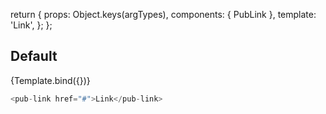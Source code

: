 
<Meta title="Components/pub-link" component={PubLink} />

  return {
    props: Object.keys(argTypes),
    components: { PubLink },
    template: '<pub-link v-bind="$props">Link</pub-link>',
  };
};

## Default

<Canvas>
  <Story name="Default">{Template.bind({})}</Story>
</Canvas>

```javascript
<pub-link href="#">Link</pub-link>
```

<ArgsTable story="Default" />
